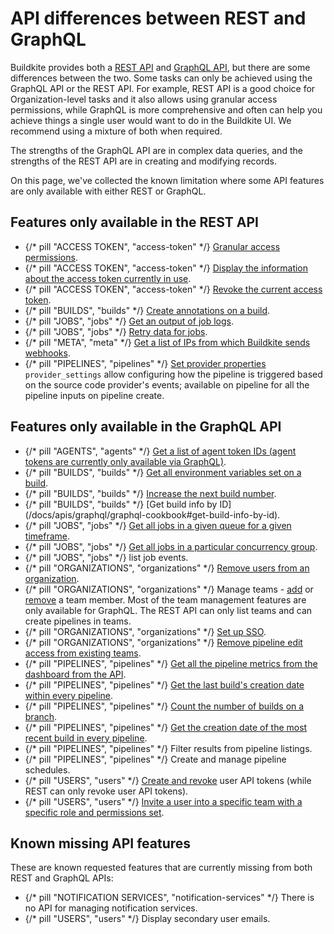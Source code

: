 # API differences between REST and GraphQL

Buildkite provides both a [REST API](/docs/apis/rest-api) and [GraphQL API](/docs/apis/graphql-api), but there are some differences between the two. Some tasks can only be achieved using the GraphQL API or the REST API. For example, REST API is a good choice for Organization-level tasks and it also allows using granular access permissions, while GraphQL is more comprehensive and often can help you achieve things a single user would want to do in the Buildkite UI. We recommend using a mixture of both when required.


The strengths of the GraphQL API are in complex data queries, and the strengths of the REST API are in creating and modifying records.

On this page, we've collected the known limitation where some API features are only available with either REST or GraphQL.

## Features only available in the REST API

* {/* pill "ACCESS TOKEN", "access-token" */} [Granular access permissions](/docs/apis/managing-api-tokens#token-scopes).
* {/* pill "ACCESS TOKEN", "access-token" */} [Display the information about the access token currently in use](/docs/apis/rest-api/access-token#get-the-current-token).
* {/* pill "ACCESS TOKEN", "access-token" */} [Revoke the current access token](/docs/apis/rest-api/access-token#revoke-the-current-token).
* {/* pill "BUILDS", "builds" */} [Create annotations on a build](/docs/apis/rest-api/annotations).
* {/* pill "JOBS", "jobs" */} [Get an output of job logs](/docs/apis/rest-api/jobs#get-a-jobs-log-output).
* {/* pill "JOBS", "jobs" */} [Retry data for jobs](/docs/apis/rest-api/jobs#retry-a-job).
* {/* pill "META", "meta" */} [Get a list of IPs from which Buildkite sends webhooks](/docs/apis/rest-api/meta#get-meta-information).
* {/* pill "PIPELINES", "pipelines" */} [Set provider properties](/docs/apis/rest-api/pipelines#provider-settings-properties) `provider_settings` allow configuring how the pipeline is triggered based on the source code provider's events; available on pipeline for all the pipeline inputs on pipeline create.

## Features only available in the GraphQL API

* {/* pill "AGENTS", "agents" */} [Get a list of agent token IDs (agent tokens are currently only available via GraphQL)](/docs/apis/graphql/graphql-cookbook#get-a-list-of-agent-token-ids).
* {/* pill "BUILDS", "builds" */} [Get all environment variables set on a build](/docs/apis/graphql/graphql-cookbook#get-all-environment-variables-set-on-a-build).
* {/* pill "BUILDS", "builds" */} [Increase the next build number](/docs/apis/graphql/graphql-cookbook#increase-the-next-build-number).
* {/* pill "BUILDS", "builds" */} [Get build info by ID] (/docs/apis/graphql/graphql-cookbook#get-build-info-by-id).
* {/* pill "JOBS", "jobs" */} [Get all jobs in a given queue for a given timeframe](/docs/apis/graphql/graphql-cookbook#get-all-jobs-in-a-given-queue-for-a-given-timeframe).
* {/* pill "JOBS", "jobs" */} [Get all jobs in a particular concurrency group](/docs/apis/graphql/graphql-cookbook#get-all-jobs-in-a-particular-concurrency-group).
* {/* pill "JOBS", "jobs" */} list job events.
* {/* pill "ORGANIZATIONS", "organizations" */} [Remove users from an organization](/docs/apis/graphql/graphql-cookbook#delete-an-organization-member).
* {/* pill "ORGANIZATIONS", "organizations" */} Manage teams - [add](/docs/apis/graphql/graphql-cookbook#add-an-existing-organization-user-to-a-team) or [remove](/docs/apis/graphql/graphql-cookbook#remove-a-team-member) a team member. Most of the team management features are only available for GraphQL. The REST API can only list teams and can create pipelines in teams.
* {/* pill "ORGANIZATIONS", "organizations" */} [Set up SSO](/docs/integrations/sso/sso-setup-with-graphql).
* {/* pill "ORGANIZATIONS", "organizations" */} [Remove pipeline edit access from existing teams](/docs/apis/graphql/graphql-cookbook#set-teams-pipeline-edit-access-to-read-only-or-build-and-read).
* {/* pill "PIPELINES", "pipelines" */} [Get all the pipeline metrics from the dashboard from the API](/docs/apis/graphql/graphql-cookbook#get-pipeline-metrics).
* {/* pill "PIPELINES", "pipelines" */} [Get the last build's creation date within every pipeline](/docs/apis/graphql/graphql-cookbook#get-the-creation-date-of-the-most-recent-build-in-every-pipeline).
* {/* pill "PIPELINES", "pipelines" */} [Count the number of builds on a branch](/docs/apis/graphql/graphql-cookbook#count-the-number-of-builds-on-a-branch).
* {/* pill "PIPELINES", "pipelines" */} [Get the creation date of the most recent build in every pipeline](/docs/apis/graphql/graphql-cookbook#get-the-creation-date-of-the-most-recent-build-in-every-pipeline).
* {/* pill "PIPELINES", "pipelines" */} Filter results from pipeline listings.
* {/* pill "PIPELINES", "pipelines" */} Create and manage pipeline schedules.
* {/* pill "USERS", "users" */} [Create and revoke](/docs/apis/rest-api/access-token) user API tokens (while REST can only revoke user API tokens).
* {/* pill "USERS", "users" */} [Invite a user into a specific team with a specific role and permissions set](/docs/apis/graphql/graphql-cookbook#create-a-user-add-them-to-a-team-and-set-user-permissions).

## Known missing API features

These are known requested features that are currently missing from both REST and GraphQL APIs:

* {/* pill "NOTIFICATION SERVICES", "notification-services" */} There is no API for managing notification services.
* {/* pill "USERS", "users" */} Display secondary user emails.

